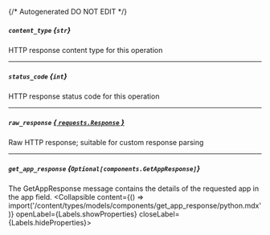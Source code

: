 {/* Autogenerated DO NOT EDIT  */}

##### `content_type` *{`str`}*
HTTP response content type for this operation

---
##### `status_code` *{`int`}*
HTTP response status code for this operation

---
##### `raw_response` [*{ `requests.Response` }*](https://requests.readthedocs.io/en/latest/api/#requests.Response)
Raw HTTP response; suitable for custom response parsing

---
##### `get_app_response` *{`Optional[components.GetAppResponse]`}*
The GetAppResponse message contains the details of the requested app in the app field.
<Collapsible content={() => import('/content/types/models/components/get_app_response/python.mdx')} openLabel={Labels.showProperties} closeLabel={Labels.hideProperties}>
</Collapsible>


